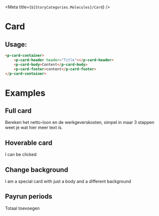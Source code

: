 
<Meta title={`${StoryCategories.Molecules}/Card`} />

# Card

## Usage:

```html
<p-card-container>
    <p-card-header header="Title"></p-card-header>
    <p-card-body>Content</p-card-body>
    <p-card-footer>content</p-card-footer>
</p-card-container>
```

# Examples

## Full card

<Canvas>
    <div class="flex w-1/2">
        <p-card-container>
            <p-card-header header="Header">
                <p-button
                    icon-only
                    icon="pencil"
                    chevron
                    variant="secondary"
                    size="small"
                ></p-button>
            </p-card-header>
            <p-card-body>
                Bereken het netto-loon en de werkgeverskosten, simpel in maar 3
                stappen weet je wat hier meer text is.
            </p-card-body>
        </p-card-container>
    </div>
</Canvas>

## Hoverable card

<Canvas>
    <div class="flex w-1/2">
        <p-card-container hoverable>
            <p-card-header header="Header" arrow></p-card-header>
            <p-card-body>I can be clicked</p-card-body>
        </p-card-container>
    </div>
</Canvas>

## Change background

<Canvas>
    <div class="flex w-1/2">
        <p-card-container class="bg-storm-light">
            <p-card-body class="text-white font-bold h-24 flex items-center justify-center">
                I am a special card with just a body and a different background
            </p-card-body>
        </p-card-container>
    </div>
</Canvas>

## Payrun periods

<Canvas>
    <div class="flex w-1/2 gap-4">
        <p-card-container
            class="bg-mystic-dark text-storm-light hover:text-negative"
            hoverable
        >
            <p-card-header
                header="Januari"
                class="text-storm-vague"
            ></p-card-header>
            <p-card-body
                inherit-text
                class="flex items-center justify-center h-24"
            >
                <p-button
                    variant="text"
                    inherit-text
                    class="text-base"
                    icon="arrow"
                >
                    Totaal toevoegen
                </p-button>
            </p-card-body>
        </p-card-container>
    </div>
</Canvas>
